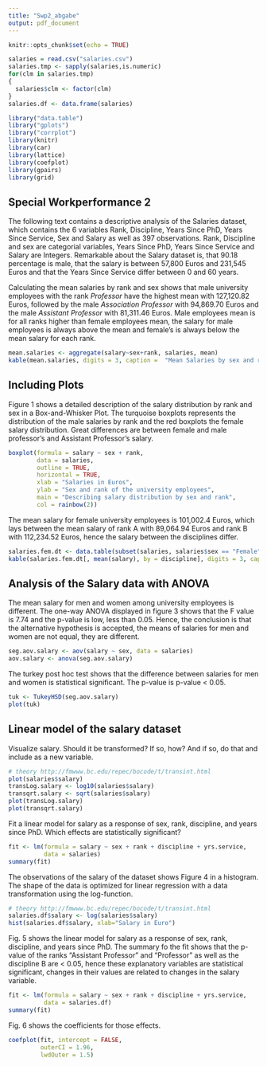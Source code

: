 ```yaml
---
title: "Swp2_abgabe"
output: pdf_document
---
```


```r
knitr::opts_chunk$set(echo = TRUE)

salaries = read.csv("salaries.csv")
salaries.tmp <- sapply(salaries,is.numeric)
for(clm in salaries.tmp) 
{
  salaries$clm <- factor(clm)
}
salaries.df <- data.frame(salaries)

library("data.table")
library("gplots")
library("corrplot")
library(knitr)
library(car)
library(lattice)
library(coefplot)
library(gpairs)
library(grid)

```

## Special Workperformance 2

The following text contains a descriptive analysis of the Salaries dataset, which contains the 6 variables Rank, Discipline, Years Since PhD, Years Since Service, Sex and Salary as well as 397 observations. Rank, Discipline and sex are categorial variables, Years Since PhD, Years Since Service and Salary are Integers. Remarkable about the Salary dataset is, that 90.18 percentage is male, that the salary is between 57,800 Euros and 231,545 Euros and that the Years Since Service differ between 0 and 60 years. 

Calculating the mean salaries by rank and sex shows that male university employees with the rank _Professor_ have the highest mean with 127,120.82 Euros, followed by the male _Association Professor_ with 94,869.70 Euros and the male _Assistant Professor_ with 81,311.46 Euros. Male employees mean is for all ranks higher than female employees mean, the salary for male employees is always above the mean and female's is always below the mean salary for each rank.

```r
mean.salaries <- aggregate(salary~sex+rank, salaries, mean)
kable(mean.salaries, digits = 3, caption =  "Mean Salaries by sex and rank")
```

## Including Plots

Figure 1 shows a detailed description of the salary distribution by rank and sex in a Box-and-Whisker Plot. The turquoise boxplots represents the distribution of the male salaries by rank and the red boxplots the female salary distribution. Great differences are between female and male professor's and Assistant Professor's salary. 

```r
boxplot(formula = salary ~ sex + rank,
        data = salaries,
        outline = TRUE,
        horizontal = TRUE,
        xlab = "Salaries in Euros",
        ylab = "Sex and rank of the university employees",
        main = "Describing salary distribution by sex and rank",
        col = rainbow(2))
```


The mean salary for female university employees is 101,002.4 Euros, which lays between the mean salary of rank A with 89,064.94 Euros and rank B with 112,234.52 Euros, hence the salary between the disciplines differ.

```r
salaries.fem.dt <- data.table(subset(salaries, salaries$sex == "Female"))
kable(salaries.fem.dt[, mean(salary), by = discipline], digits = 3, caption = "proportions of salaries by sex")
```

## Analysis of the Salary data with ANOVA

The mean salary for men and women among university employees is different. The one-way ANOVA displayed in figure 3 shows that the F value is 7.74 and the p-value is low, less than 0.05. Hence, the conclusion is that the alternative hypothesis is accepted, the means of salaries for men and women are not equal, they are different.

```r
seg.aov.salary <- aov(salary ~ sex, data = salaries) 
aov.salary <- anova(seg.aov.salary)
```

The turkey post hoc test shows that the difference between salaries for men and women is statistical significant. The p-value is p-value < 0.05. 

```r
tuk <- TukeyHSD(seg.aov.salary)
plot(tuk)
```

## Linear model of the salary dataset

Visualize salary. Should it be transformed? If so, how? And if so, do that and include as a new variable. 

```r
# theory http://fmwww.bc.edu/repec/bocode/t/transint.html
plot(salaries$salary)
transLog.salary <- log10(salaries$salary)
transqrt.salary <- sqrt(salaries$salary)
plot(transLog.salary)
plot(transqrt.salary)
```

Fit a linear model for salary as a response of sex, rank, discipline, and years since PhD. Which effects are statistically significant? 

```r
fit <- lm(formula = salary ~ sex + rank + discipline + yrs.service,
          data = salaries) 
summary(fit)
```

The observations of the salary of the dataset shows Figure 4 in a histogram. The shape of the data is optimized for linear regression with a data transformation using the log-function. 

```r
# theory http://fmwww.bc.edu/repec/bocode/t/transint.html
salaries.df$salary <- log(salaries$salary)
hist(salaries.df$salary, xlab="Salary in Euro")
```

Fig. 5 shows the linear model for salary as a response of sex, rank, discipline, and years since PhD. The summary fo the fit shows that the p-value of the ranks "Assistant Professor" and "Professor" as well as the discipline B are < 0.05, hence these explanatory variables are statistical significant, changes in their values are related to changes in the salary variable.

```r
fit <- lm(formula = salary ~ sex + rank + discipline + yrs.service,
          data = salaries.df) 
summary(fit)
```

Fig. 6 shows the coefficients for those effects.

```r
coefplot(fit, intercept = FALSE,
         outerCI = 1.96,
         lwdOuter = 1.5)
```


